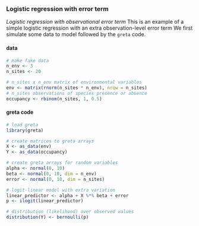 ### Logistic regression with error term

*Logistic regression with observational error term* This is an example of a simple logistic regression with an extra observation-level error term We first simulate some data to model followed by the `greta` code.

#### data
<div class="data">
```r
# make fake data
n_env <- 3
n_sites <- 20

# n_sites x n_env matrix of environmental variables
env <- matrix(rnorm(n_sites * n_env), nrow = n_sites) 
# n_sites observations of species presence or absence
occupancy <- rbinom(n_sites, 1, 0.5)
```
</div>

#### greta code
```r
# load greta
library(greta)

# create matrices to greta arrays
X <- as_data(env)
Y <- as_data(occupancy)

# create greta arrays for random variables
alpha <- normal(0, 10)
beta <- normal(0, 10, dim = n_env)
error <- normal(0, 10, dim = n_sites)

# logit-linear model with extra variation
linear_predictor <- alpha + X %*% beta + error
p <- ilogit(linear_predictor)

# distribution (likelihood) over observed values
distribution(Y) <- bernoulli(p)

```
